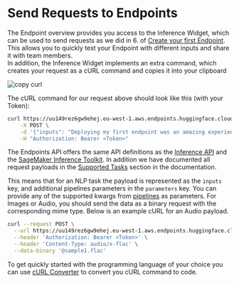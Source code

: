 # Send Requests to Endpoints

The Endpoint overview provides you access to the Inference Widget, which can be used to send requests as we did in 6. of [Create your first Endpoint](/docs/guides/guides/create_endpoint). This allows you to quickly test your Endpoint with different inputs and share it with team members. \
In addition, the Inference Widget implements an extra command, which creates your request as a cURL command and copies it into your clipboard

<img src="https://raw.githubusercontent.com/huggingface/hf-endpoints-documentation/main/assets/2_copy_curl.png" alt="copy curl" />

The cURL command for our request above should look like this (with your Token):

```bash
curl https://uu149rez6gw9ehej.eu-west-1.aws.endpoints.huggingface.cloud/distilbert-sentiment \
	-X POST \
	-d '{"inputs": "Deploying my first endpoint was an amazing experience."}' \
	-H "Authorization: Bearer <Token>"
```

The Endpoints API offers the same API definitions as the [Inference API](https://huggingface.co/docs/api-inference/detailed_parameters) and the [SageMaker Inference Toolkit](https://huggingface.co/docs/sagemaker/reference#inference-toolkit-api). In addition we have documented all request payloads in the [Supported Tasks](/docs/guides/supported_tasks) section in the documentation.

This means that for an NLP task the payload is represented as the `inputs` key, and additional pipelines parameters in the `parameters` key. You can provide any of the supported kwargs from [pipelines](https://huggingface.co/docs/transformers/main_classes/pipelines) as parameters.
For Images or Audio, you should send the data as a binary request with the corresponding mime type. Below is an example cURL for an Audio payload.

```bash
curl --request POST \
  --url https://uu149rez6gw9ehej.eu-west-1.aws.endpoints.huggingface.cloud/wav2vec-asr \
  --header 'Authorization: Bearer <Token>' \
  --header 'Content-Type: audio/x-flac' \
  --data-binary '@sample1.flac'
```

To get quickly started with the programming language of your choice you can use [cURL Converter](https://curlconverter.com/) to convert you cURL command to code.
